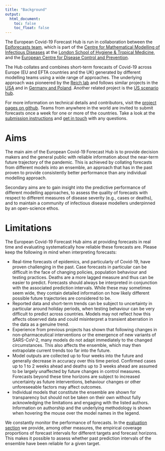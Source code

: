 ```yaml
---
title: "Background"
output:
  html_document:
    toc: false
    toc_float: false
---
```

The European Covid-19 Forecast Hub is run in collaboration between the [Epiforecasts team](http://epiforecasts.io/covid), which is part of the [Centre for Mathematical Modelling of Infectious Diseases](http://cmmid.github.io/topics/covid19) at the [London School of Hygiene & Tropical Medicine](http://www.lshtm.ac.uk), and the [European Centre for Disease Control and Prevention](http://ecdc.europa.eu).

The Hub collates and combines short-term forecasts of Covid-19 across Europe (EU and EFTA countries and the UK) generated by different modelling teams using a wide range of approaches. The underlying approach was pioneered by the [Reich lab](https://reichlab.io/) and follows similar projects in the [USA](https://covid19forecasthub.org/) and in [Germany and Poland](https://kitmetricslab.github.io/forecasthub/forecast). Another related project is the [US scenario hub](https://covid19scenariomodelinghub.org/).

For more information on technical details and contributors, visit the [project pages on github](https://github.com/epiforecasts/covid19-forecast-hub-europe). Teams from anywhere in the world are invited to submit forecasts once a week for one or more of the countries. Take a look at the [submission instructions](https://github.com/epiforecasts/covid19-forecast-hub-europe/wiki) and [get in touch](contact.html) with any questions.

# Aims

The main aim of the European Covid-19 Forecast Hub is to provide decision makers and the general public with reliable information about the near-term future trajectory of the pandemic. This is achieved by collating forecasts from different models into an ensemble, an approach that has in the past proven to provide consistently better performance than any individual modelling approach.

Secondary aims are to gain insight into the predictive performance of different modelling approaches, to assess the quality of forecasts with respect to different measures of disease severity (e.g., cases or deaths), and to maintain a community of infectious disease modellers underpinned by an open-science ethos.

# Limitations

The European Covid-19 Forecast Hub aims at providing forecasts in real time and evaluating systematically how reliable these forecasts are. Please keep the following in mind when interpreting forecasts:

- Real-time forecasts of epidemics, and particularly of Covid-19, have proven challenging in the past. Case forecasts in particular can be difficult in the face of changing policies, population behaviour and testing practices. Deaths are a more lagged measure and thus can be easier to predict. Forecasts should always be interpreted in conjunction with the associated prediction intervals. While these may sometimes seem wide, they contain detailed information on how likely different possible future trajectories are considered to be.
- Reported data and short-term trends can be subject to uncertainty in particular around holiday periods, when testing behaviour can be very difficult to predict across countries. Models may not reflect how this affects observed data and could misinterpret a transient aberration in the data as a genuine trend.
- Experience from previous projects has shown that following changes in non-pharmaceutical interventions or the emergence of new variants of SARS-CoV-2, many models do not adapt immediately to the changed circumstances. This also affects the ensemble, which may then extrapolate current trends too far into the future.
- Model outputs are collected up to four weeks into the future and generally decrease in accuracy over this time period. Confirmed cases up to 1 to 2 weeks ahead and deaths up to 3 weeks ahead are assumed to be largely unaffected by future changes in control measures. Forecasts beyond these time horizons are subject to increased uncertainty as future interventions, behaviour changes or other unforeseeable factors may affect outcomes.
- Individual models that constitute the ensemble are shown for transparency but should not be taken on their own without fully acknowledging the limitations and engaging with the listed authors. Information on authorship and the underlying methodology is shown when hovering the mouse over the model names in the legend.

We constantly monitor the performance of forecasts. In the [evaluation section](reports.html) we provide, among other measures, the empirical coverage proportions of forecast intervals for different targets and forecast horizons. This makes it possible to assess whether past prediction intervals of the ensemble have been reliable for a given target.
